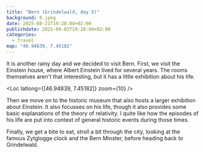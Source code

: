 ```yaml
---
title: "Bern (Grindelwald, day 5)"
background: 9.jpeg
date: 2025-08-21T19:28:04+02:00
publishdate: 2025-09-03T19:28:04+02:00
categories:
  - travel
map: "46.94839, 7.45182"
---
```


It is another rainy day and we decided to visit Bern. First, we visit the
Einstein house, where Albert Einstein lived for several years. The rooms
themselves aren't that interesting, but it has a little exhibition about his life.

<Loc latlong={[46.94839, 7.45182]} zoom={10} />

Then we move on to the historic museum that also hosts a larger exhibition about
Einstein. It also focusses on his life, though it also provides some basic
explanations of the theory of relativity. I quite like how the episodes of his
life are put into context of general historic events during those times.

<Gallery>
  <Rimg src="8.jpeg" caption="Plaque at the Einstein house." />
  <Rimg src="7.jpeg" caption="The Zytglogge." />
</Gallery>

<Rimg src="9.jpeg" alt="Bern" />

<Gallery>
  <Rimg src="13.jpeg" caption="The Bern Minster." />
  <Rimg src="14.jpeg" caption="Portal of the Bern Minster." />
</Gallery>

Finally, we get a bite to eat, stroll a bit through the city, looking at the
famous Zytglogge clock and the Bern Minster, before heading back to Grindelwald.

<Nextday />
